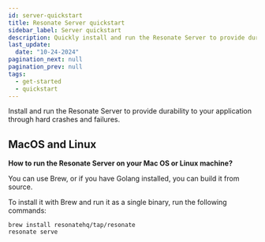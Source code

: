 ```yaml
---
id: server-quickstart
title: Resonate Server quickstart
sidebar_label: Server quickstart
description: Quickly install and run the Resonate Server to provide durability to your application through hard crashes and failures.
last_update:
  date: "10-24-2024"
pagination_next: null
pagination_prev: null
tags:
  - get-started
  - quickstart
---
```


Install and run the Resonate Server to provide durability to your application through hard crashes and failures.

## MacOS and Linux

**How to run the Resonate Server on your Mac OS or Linux machine?**

You can use Brew, or if you have Golang installed, you can build it from source.

To install it with Brew and run it as a single binary, run the following commands:

```shell
brew install resonatehq/tap/resonate
resonate serve
```
